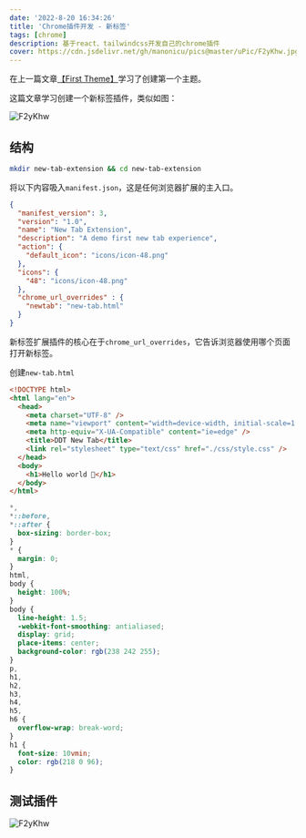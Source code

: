 ```yaml
---
date: '2022-8-20 16:34:26'
title: 'Chrome插件开发 - 新标签'
tags: [chrome]
description: 基于react、tailwindcss开发自己的chrome插件
cover: https://cdn.jsdelivr.net/gh/manonicu/pics@master/uPic/F2yKhw.jpg
---
```


在上一篇文章[【First Theme】](/blog/translate/build-chrome-extensions/first-theme)学习了创建第一个主题。

这篇文章学习创建一个新标签插件，类似如图：

![F2yKhw](https://cdn.jsdelivr.net/gh/manonicu/pics@master/uPic/F2yKhw.jpg)

## 结构

```bash
mkdir new-tab-extension && cd new-tab-extension
```

将以下内容吸入`manifest.json`，这是任何浏览器扩展的主入口。

```json
{
  "manifest_version": 3,
  "version": "1.0",
  "name": "New Tab Extension",
  "description": "A demo first new tab experience",
  "action": {
    "default_icon": "icons/icon-48.png"
  },
  "icons": {
    "48": "icons/icon-48.png"
  },
  "chrome_url_overrides" : {
    "newtab": "new-tab.html"
  }
}
```

新标签扩展插件的核心在于`chrome_url_overrides`，它告诉浏览器使用哪个页面打开新标签。

创建`new-tab.html`

```html
<!DOCTYPE html>
<html lang="en">
  <head>
    <meta charset="UTF-8" />
    <meta name="viewport" content="width=device-width, initial-scale=1.0" />
    <meta http-equiv="X-UA-Compatible" content="ie=edge" />
    <title>DDT New Tab</title>
    <link rel="stylesheet" type="text/css" href="./css/style.css" />
  </head>
  <body>
    <h1>Hello world 👋</h1>
  </body>
</html>
```

```css
*,
*::before,
*::after {
  box-sizing: border-box;
}
* {
  margin: 0;
}
html,
body {
  height: 100%;
}
body {
  line-height: 1.5;
  -webkit-font-smoothing: antialiased;
  display: grid;
  place-items: center;
  background-color: rgb(238 242 255);
}
p,
h1,
h2,
h3,
h4,
h5,
h6 {
  overflow-wrap: break-word;
}
h1 {
  font-size: 10vmin;
  color: rgb(218 0 96);
}
```

## 测试插件

![F2yKhw](https://cdn.jsdelivr.net/gh/manonicu/pics@master/uPic/F2yKhw.jpg)
